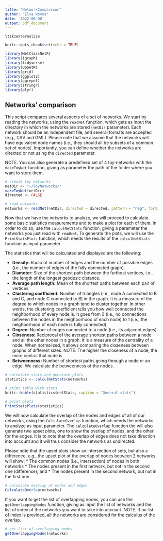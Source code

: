 ```yaml
---
title: "NetworkComparison"
author: "Elva Novoa"
date: '2022-06-08'
output: pdf_document
---
```


```cat
\tikzexternalize
```


```r
knitr::opts_chunk$set(echo = TRUE)

library(MetClassNetR)
library(igraph)
library(tidyverse)
library(UpSetR)
library(grid)
library(ggplot2)
library(ggrepel)
library(stringr)
library(plyr)
```

## Networks' comparison

This script compares several aspects of a set of networks. We start by reading the 
networks, using the `readNet` function, which gets as input the directory
in which the networks are stored (`netDir` parameter). Each network 
should be an independent file, and several formats are accepted (e.g., CSV and 
GML). Please note that we assume that the networks will have equivalent node names 
(i.e., they should all be subsets of a common set of nodes). Importantly, you 
can define whether the networks are directed or not using the `directed` parameter.

NOTE. You can also generate a predefined set of 4 toy-networks with the `makeToyNet`
function, giving as parameter the path of the folder where you want to store them.

```r
# create toy networks
netDir <- "~/ToyNetworks/"
makeToyNet(netDir)
directed <- FALSE

# read networks
networks <- readNet(netDir, directed = directed, pattern = "neg", format = "gml")

```

Now that we have the networks to analyze, we will proceed to calculate some basic
statistics measurements and to make a plot for each of them. In order to do so,
use the `calculNetStats` function, giving a parameter the networks you just
read with `readNet`. To generate the plots, we will use the `PrintStatsPlots`
function, which needs the results of the `calculNetStats` function as input
parameter.

The statistics that will be calculated and displayed are the following:

* **Density:** Radio of number of edges and the number of possible edges (i.e.,
the number of edges of the fully connected graph).
* **Diameter:** Size of the shortest path between the furthest vertices, i.e.,
the length of the longest geodesic distance.
* **Average path length:** Mean of the shortest paths between each pair of
vertices.
* **Clustering coefficient:** Number of triangles (i.e., node A connected to
B and C, and node C connected to B) in the graph. It is a measure of the degree
to which nodes in a graph tend to cluster together. In other words, the 
clustering coefficient tells you how well connected the neighborhood of 
every node is. It goes from 0 (i.e., no connections between the nodes in the 
neighborhood of each node) to 1 (i.e., the neighborhood of each node is fully 
connected).
* **Degree:** Number of edges connected to a node (i.e., its adjacent edges).
* **Closeness:** Reciprocal of the average shortest paths between a node and all
the other nodes in a graph. It is a measure of the centrality of a node. When
normalized, it allows comparing the closeness between graphs of different sizes.
NOTE. The higher the closeness of a node, the more central that node is.
* **Betweenness:** Number of shortest paths going through a node or an edge. We
calculate the betweenness of the nodes.

```r
# calculate stats and generate plots
statistics <- calculNetStats(networks)

# print table with stats 
knitr::kable(statistics$netStats, caption = "General stats")
  
# print plots
PrintStatsPlots(statistics)
```

We will now calculate the overlap of the nodes and edges of all of our networks,
using the `CalculateOverlap` function, which needs the networks to analyze as
input parameter. The `CalculateOverlap` function the will also generate two
upset plots, one to show the overlap of nodes, and the other for the edges. It
is to note that the overlap of edges does not take direction into account and
it will thus consider the networks as undirected.

Please note that the upset plots show an intersection of sets, but also a
difference, e.g., the upset plot of the overlap of nodes between 2 networks, will
show:
* The common nodes (i.e., intersection) of nodes in both networks
* The nodes present in the first network, but not in the second one
(difference), and
* The nodes present in the second network, but not in the first one.

```r
# calculate overlap of nodes and edges
CalculateOverlap(networks)
```

If you want to get the list of overlapping nodes, you can use the 
`getOverlappingNodes` function, giving as input the list of networks and the 
list of index of the networks you want to take into account. 
NOTE. If no list of index is provided, all the networks are considered for the 
calculus of the overlap.

```r
# get list of overlapping nodes 
getOverlappingNodes(networks)
```
